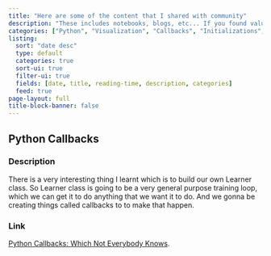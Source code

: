 ```yaml
---
title: "Here are some of the content that I shared with community"
description: "These includes notebooks, blogs, etc... If you found value in my notebook, I would greatly appreciate your support through an UPVOTE. Additionally, I welcome any constructive reviews or suggestions for improvement. Thank you for your consideration!"
categories: ["Python", "Visualization", "Callbacks", "Initializations", "Activations", "Optimizers", "Learner", "Augmentations", "Deep Learning"]
listing:
  sort: "date desc"
  type: default
  categories: true
  sort-ui: true
  filter-ui: true
  fields: [date, title, reading-time, description, categories]
  feed: true
page-layout: full
title-block-banner: false
---
```


## Python Callbacks

### Description

There is a very interesting thing I learnt which is to build our own Learner class. So Learner class is going to be a very general purpose training loop, which we can get it to do anything that we want it to do. And we gonna be creating things called callbacks to to make that happen.

### Link

[Python Callbacks: Which Not Everybody Knows](https://www.kaggle.com/code/anticsishere/python-callbacks-which-not-everybody-knows).
